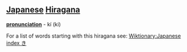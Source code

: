 == [[Japanese]] [[Hiragana]] ==
'''[[pronunciation]]''' - kí (ki)

For a list of words starting with this hiragana see: [[Wiktionary:Japanese index き]]
